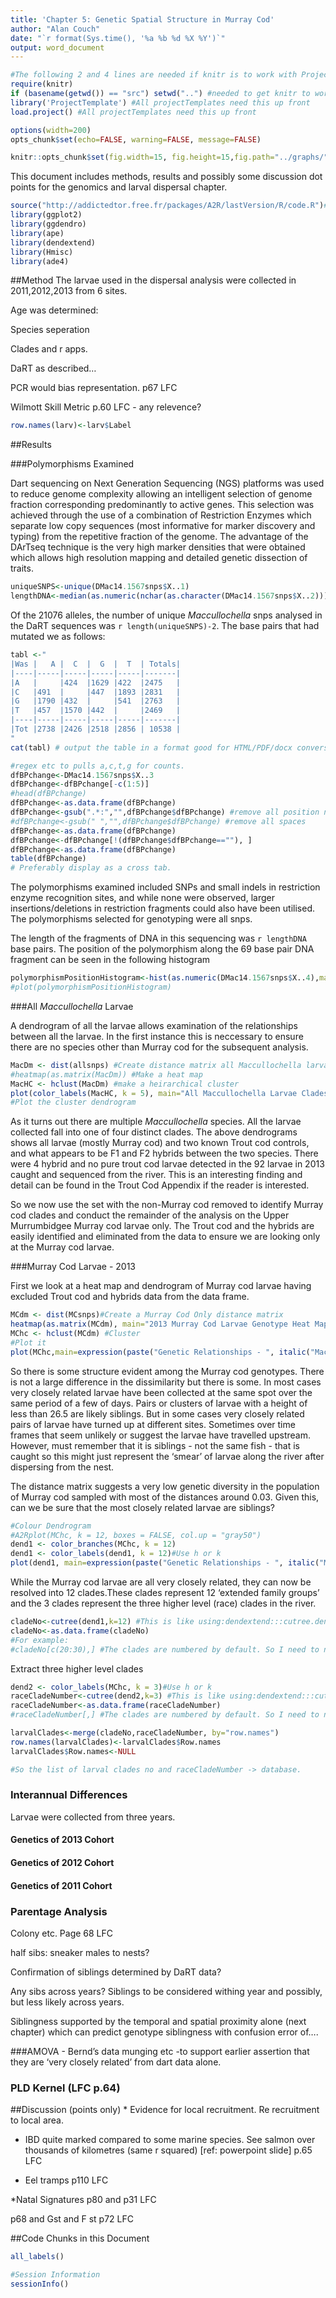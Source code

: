 ```yaml
---
title: 'Chapter 5: Genetic Spatial Structure in Murray Cod'
author: "Alan Couch"
date: "`r format(Sys.time(), '%a %b %d %X %Y')`"
output: word_document
---
```


```r
#The following 2 and 4 lines are needed if knitr is to work with ProjectTemplate.
require(knitr)
if (basename(getwd()) == "src") setwd("..") #needed to get knitr to work with project template
library('ProjectTemplate') #All projectTemplates need this up front
load.project() #All projectTemplates need this up front
```

```r
options(width=200)
opts_chunk$set(echo=FALSE, warning=FALSE, message=FALSE)

knitr::opts_chunk$set(fig.width=15, fig.height=15,fig.path="../graphs/") #Make Figures larger and save them
```
This document includes methods, results and possibly some discussion dot points for the genomics and larval dispersal chapter.  

```r
source("http://addictedtor.free.fr/packages/A2R/lastVersion/R/code.R")# load code of A2R function
library(ggplot2)
library(ggdendro)
library(ape)
library(dendextend)
library(Hmisc)
library(ade4)
```



##Method
 The larvae used in the dispersal analysis were collected in 2011,2012,2013 from 6 sites.
 
 Age was determined: 
 
 Species seperation
 
 Clades and r apps.
 
 DaRT as described...
 
 PCR would bias representation. p67 LFC
 
 Wilmott Skill Metric p.60 LFC - any relevence?
 
```r
row.names(larv)<-larv$Label
```

##Results

###Polymorphisms Examined

Dart sequencing on Next Generation Sequencing (NGS) platforms was used to reduce genome complexity allowing an intelligent selection of genome fraction corresponding predominantly to active genes. This selection was achieved through the use of a combination of Restriction Enzymes which separate low copy sequences (most informative for marker discovery and typing) from the repetitive fraction of the genome. The advantage of the DArTseq technique is the very high marker densities that were obtained which allows high resolution mapping and detailed genetic dissection of traits. 

```r
uniqueSNPS<-unique(DMac14.1567snps$X..1)
lengthDNA<-median(as.numeric(nchar(as.character(DMac14.1567snps$X..2))))
```
Of the 21076 alleles, the number of unique *Maccullochella* snps analysed in the DaRT sequences was `r length(uniqueSNPS)-2`. The base pairs that had mutated we as follows:

```r
tabl <-"
|Was |   A |  C  |  G  |  T  | Totals|
|----|-----|-----|-----|-----|-------|
|A   |     |424  |1629 |422  |2475   |
|C   |491  |     |447  |1893 |2831   |
|G   |1790 |432  |     |541  |2763   |
|T   |457  |1570 |442  |     |2469   |
|----|-----|-----|-----|-----|-------|
|Tot |2738 |2426 |2518 |2856 | 10538 |
"
cat(tabl) # output the table in a format good for HTML/PDF/docx conversion
```



```r
#regex etc to pulls a,c,t,g for counts.
dfBPchange<-DMac14.1567snps$X..3
dfBPchange<-dfBPchange[-c(1:5)]
#head(dfBPchange)
dfBPchange<-as.data.frame(dfBPchange)
dfBPchange<-gsub(".*:","",dfBPchange$dfBPchange) #remove all position numbers before the ':'
#dfBPchange<-gsub(" ","",dfBPchange$dfBPchange) #remove all spaces
dfBPchange<-as.data.frame(dfBPchange)
dfBPchange<-dfBPchange[!(dfBPchange$dfBPchange==""), ]
dfBPchange<-as.data.frame(dfBPchange)
table(dfBPchange)
# Preferably display as a cross tab.
```

The polymorphisms examined included SNPs and small indels in restriction enzyme recognition sites, and while none were observed,  larger insertions/deletions in restriction fragments could also have been utilised. The polymorphisms selected for genotyping were all snps. 

The length of the fragments of DNA in this sequencing was `r lengthDNA` base pairs. The position of the polymorphism along the 69 base pair DNA fragment can be seen in the following histogram

```r
polymorphismPositionHistogram<-hist(as.numeric(DMac14.1567snps$X..4),main= "Histogram of SNP Position in DaRT seq 69 Base Pair Fragment", xlab="SNP Position on Fragment - BIN", breaks = 13, col = "lightblue", border = "pink",cex.main = 2.5,cex.lab=2) #a plot of the relative position of the polymorphism along the 69 base pair fragment of DNA.
#plot(polymorphismPositionHistogram)
```


###All *Maccullochella* Larvae

A dendrogram of all the larvae allows examination of the relationships between all the larvae. In the first instance this is neccessary to ensure there are no species other than Murray cod for the subsequent analysis.

```r

MacDm <- dist(allsnps) #Create distance matrix all Maccullochella larvae
#heatmap(as.matrix(MacDm)) #Make a heat map
MacHC <- hclust(MacDm) #make a heirarchical cluster
plot(color_labels(MacHC, k = 5), main="All Maccullochella Larvae Clades",cex.main = 2.5,cex.lab=0.75) 
#Plot the cluster dendrogram
```

As it turns out there are multiple *Maccullochella* species. All the larvae collected fall into one of four distinct clades. The above dendrograms shows all larvae (mostly Murray cod) and two known Trout cod controls, and what appears to be F1 and F2 hybrids between the two species. There were 4 hybrid and no pure trout cod larvae detected in the 92 larvae in 2013 caught and sequenced from the river. This is an interesting finding and detail can be found in the Trout Cod Appendix if the reader is interested.

So we now use the set with the non-Murray cod removed to identify Murray cod clades and conduct the remainder of the analysis on the Upper Murrumbidgee Murray cod larvae only.  The Trout cod and the hybrids are easily identified and eliminated from the data to ensure we are looking only at the Murray cod larvae.

###Murray Cod Larvae - 2013

First we look at a heat map and dendrogram of Murray cod larvae having excluded Trout cod and hybrids data from the data frame. 
```r
MCdm <- dist(MCsnps)#Create a Murray Cod Only distance matrix
heatmap(as.matrix(MCdm), main="2013 Murray Cod Larvae Genotype Heat Map" ,cex.main = 2.5,cex.lab=2)#Heat map
MChc <- hclust(MCdm) #Cluster
#Plot it
plot(MChc,main=expression(paste("Genetic Relationships - ", italic("Maccullochella peelii"), " larvae 2013 cohort ")),cex.main = 2.5,cex.lab=2.0)
```

So there is some structure evident among the Murray cod genotypes. There is not a large difference in the dissimilarity but there is some. In most cases very closely related larvae have been collected at the same spot over the same period of a few of days. Pairs or clusters of larvae with a height of less than 26.5 are likely siblings. But in some cases very closely related pairs of larvae have turned up at different sites. Sometimes over time frames that seem unlikely or suggest the larvae have travelled upstream. However, must remember that it is siblings - not the same fish - that is caught so this might just represent the 'smear' of larvae along the river after dispersing from the nest.

The distance matrix suggests a very low genetic diversity in the population of Murray cod sampled with most of the distances around 0.03. Given this, can we be sure that the most closely related larvae are siblings? 

```r

#Colour Dendrogram
#A2Rplot(MChc, k = 12, boxes = FALSE, col.up = "gray50")
dend1 <- color_branches(MChc, k = 12)
dend1 <- color_labels(dend1, k = 12)#Use h or k
plot(dend1, main=expression(paste("Genetic Relationships - ", italic("Maccullochella peelii"), " larvae 2013 cohort ")),cex.main = 2.5,cex.lab=2)
```

While the Murray cod larvae are all very closely related, they can now be resolved into 12 clades.These clades represent 12 'extended family groups' and the 3 clades represent the three higher level (race) clades in the river.

```r
cladeNo<-cutree(dend1,k=12) #This is like using:dendextend:::cutree.dendrogram(dend1,h=70) h or k can be specified
cladeNo<-as.data.frame(cladeNo)
#For example:
#cladeNo[c(20:30),] #The clades are numbered by default. So I need to name them something sensible for subsequent analysis.
```

Extract three higher level clades
```r
dend2 <- color_labels(MChc, k = 3)#Use h or k
raceCladeNumber<-cutree(dend2,k=3) #This is like using:dendextend:::cutree.dendrogram(dend1,h=70) h or k can be specified
raceCladeNumber<-as.data.frame(raceCladeNumber)
#raceCladeNumber[,] #The clades are numbered by default. So I need to name them something sensible for subsequent analysis.

larvalClades<-merge(cladeNo,raceCladeNumber, by="row.names")
row.names(larvalClades)<-larvalClades$Row.names
larvalClades$Row.names<-NULL

#So the list of larval clades no and raceCladeNumber -> database.

```

### Interannual Differences
Larvae were collected from three years.

#### Genetics of 2013 Cohort

#### Genetics of 2012 Cohort

#### Genetics of 2011 Cohort

### Parentage Analysis
Colony etc. Page 68 LFC

half sibs: sneaker males to nests?

Confirmation of siblings determined by DaRT data?

Any sibs across years? Siblings to be considered withing year and possibly, but less likely across years.

Siblingness supported by the temporal and spatial proximity alone (next chapter) which can predict genotype siblingness with confusion error of....

###AMOVA
- Bernd's data munging etc
-to support earlier assertion that they are 'very closely related' from dart data alone.

### PLD Kernel (LFC p.64)

##Discussion (points only)
* Evidence for local recruitment. Re recruitment to local area.

* IBD quite marked compared to some marine species. See salmon over thousands of kilometres (same r squared) [ref: powerpoint slide] p.65 LFC

* Eel tramps p110 LFC

*Natal Signatures p80 and p31 LFC

p68 and Gst and F st p72 LFC


##Code Chunks in this Document

```r
all_labels()

#Session Information
sessionInfo()

```